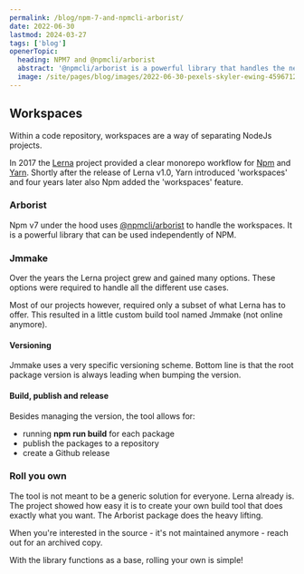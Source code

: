 ```yaml
---
permalink: /blog/npm-7-and-npmcli-arborist/
date: 2022-06-30
lastmod: 2024-03-27
tags: ['blog']
openerTopic:
  heading: NPM7 and @npmcli/arborist
  abstract: '@npmcli/arborist is a powerful library that handles the new NPM 7 workspaces. This blog is about a simple make tool that uses the library.'
  image: /site/pages/blog/images/2022-06-30-pexels-skyler-ewing-4596712.jpg
---
```



## Workspaces

Within a code repository, workspaces are a way of separating NodeJs projects.

In 2017 the [Lerna](https://lerna.js.org) project provided a clear monorepo
workflow for [Npm](https://www.npmjs.com) and [Yarn](https://yarnpkg.com).
Shortly after the release of Lerna v1.0, Yarn introduced 'workspaces' and four
years later also Npm added the 'workspaces' feature.

### Arborist

Npm v7 under the hood uses
[@npmcli/arborist](https://www.npmjs.com/package/@npmcli/arborist) to handle the
workspaces. It is a powerful library that can be used independently of NPM.

### Jmmake

Over the years the Lerna project grew and gained many options. These options
were required to handle all the different use cases.

Most of our projects however, required only a subset of what Lerna has to offer.
This resulted in a little custom build tool named Jmmake (not online anymore).

#### Versioning

Jmmake uses a very specific versioning scheme. Bottom line is that the root
package version is always leading when bumping the version.

<Picture className="s-block-space u-block-space-s" src="/site/pages/blog/images/2022-06-30-make.png" />

#### Build, publish and release

Besides managing the version, the tool allows for:

- running **npm run build** for each package
- publish the packages to a repository
- create a Github release

### Roll you own

The tool is not meant to be a generic solution for everyone. Lerna already is.
The project showed how easy it is to create your own build tool that does
exactly what you want. The Arborist package does the heavy lifting.

When you're interested in the source - it's not maintained anymore - reach out
for an archived copy.

With the library functions as a base, rolling your own is simple!
